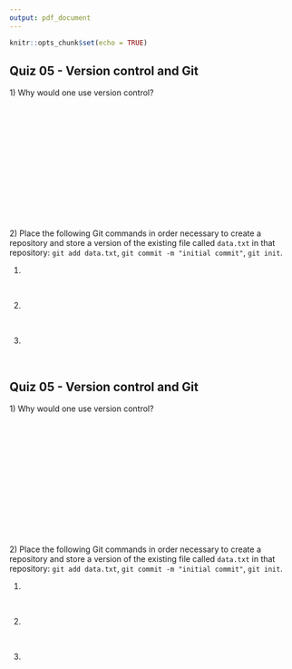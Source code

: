 ```yaml
---
output: pdf_document
---
```


\pagenumbering{gobble}

```r
knitr::opts_chunk$set(echo = TRUE)
```

## Quiz 05 - Version control and Git

1\) Why would one use version control?

&nbsp;

&nbsp;

&nbsp;

&nbsp;

&nbsp;

&nbsp;

&nbsp;

2\) Place the following Git commands in order necessary to create a repository and store a version of the existing file called `data.txt` in that repository: `git add data.txt`, `git commit -m "initial commit"`, `git init`.

1)

&nbsp;

2)

&nbsp;

3)

&nbsp;

## Quiz 05 - Version control and Git

1\) Why would one use version control?

&nbsp;

&nbsp;

&nbsp;

&nbsp;

&nbsp;

&nbsp;

&nbsp;

2\) Place the following Git commands in order necessary to create a repository and store a version of the existing file called `data.txt` in that repository: `git add data.txt`, `git commit -m "initial commit"`, `git init`.

1)

&nbsp;

2)

&nbsp;

3)
